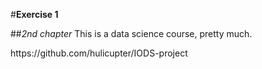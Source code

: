 


#**Exercise 1**

##*2nd chapter*
This is a data science course, pretty much. 

https://github.com/hulicupter/IODS-project
